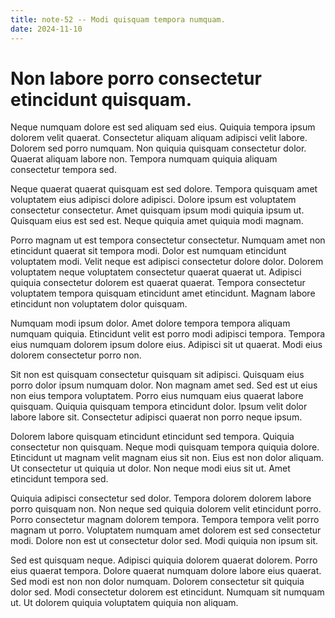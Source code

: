```yaml
---
title: note-52 -- Modi quisquam tempora numquam.
date: 2024-11-10
---
```


# Non labore porro consectetur etincidunt quisquam.

Neque numquam dolore est sed aliquam sed eius. Quiquia tempora ipsum dolorem velit quaerat. Consectetur aliquam aliquam adipisci velit labore. Dolorem sed porro numquam. Non quiquia quisquam consectetur dolor. Quaerat aliquam labore non. Tempora numquam quiquia aliquam consectetur tempora sed.

Neque quaerat quaerat quisquam est sed dolore. Tempora quisquam amet voluptatem eius adipisci dolore adipisci. Dolore ipsum est voluptatem consectetur consectetur. Amet quisquam ipsum modi quiquia ipsum ut. Quisquam eius est sed est. Neque quiquia amet quiquia modi magnam.

Porro magnam ut est tempora consectetur consectetur. Numquam amet non etincidunt quaerat sit tempora modi. Dolor est numquam etincidunt voluptatem modi. Velit neque est adipisci consectetur dolore dolor. Dolorem voluptatem neque voluptatem consectetur quaerat quaerat ut. Adipisci quiquia consectetur dolorem est quaerat quaerat. Tempora consectetur voluptatem tempora quisquam etincidunt amet etincidunt. Magnam labore etincidunt non voluptatem dolor quisquam.

Numquam modi ipsum dolor. Amet dolore tempora tempora aliquam numquam quiquia. Etincidunt velit est porro modi adipisci tempora. Tempora eius numquam dolorem ipsum dolore eius. Adipisci sit ut quaerat. Modi eius dolorem consectetur porro non.

Sit non est quisquam consectetur quisquam sit adipisci. Quisquam eius porro dolor ipsum numquam dolor. Non magnam amet sed. Sed est ut eius non eius tempora voluptatem. Porro eius numquam eius quaerat labore quisquam. Quiquia quisquam tempora etincidunt dolor. Ipsum velit dolor labore labore sit. Consectetur adipisci quaerat non porro neque ipsum.

Dolorem labore quisquam etincidunt etincidunt sed tempora. Quiquia consectetur non quisquam. Neque modi quisquam tempora quiquia dolore. Etincidunt ut magnam velit magnam eius sit non. Eius est non dolor aliquam. Ut consectetur ut quiquia ut dolor. Non neque modi eius sit ut. Amet etincidunt tempora sed.

Quiquia adipisci consectetur sed dolor. Tempora dolorem dolorem labore porro quisquam non. Non neque sed quiquia dolorem velit etincidunt porro. Porro consectetur magnam dolorem tempora. Tempora tempora velit porro magnam ut porro. Voluptatem numquam amet dolorem est sed consectetur modi. Dolore non est ut consectetur dolor sed. Modi quiquia non ipsum sit.

Sed est quisquam neque. Adipisci quiquia dolorem quaerat dolorem. Porro eius quaerat tempora. Dolore quaerat numquam dolore labore eius quaerat. Sed modi est non non dolor numquam. Dolorem consectetur sit quiquia dolor sed. Modi consectetur dolorem est etincidunt. Numquam sit numquam ut. Ut dolorem quiquia voluptatem quiquia non aliquam.

